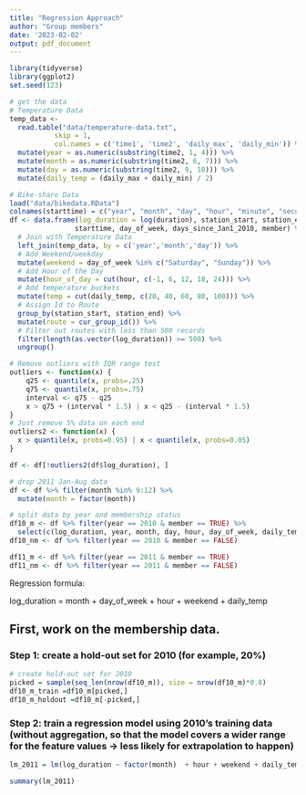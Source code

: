 ```yaml
---
title: "Regression Approach"
author: "Group members"
date: '2023-02-02'
output: pdf_document
---
```


```r
library(tidyverse)
library(ggplot2)
set.seed(123)
```

```r
# get the data
# Temperature Data
temp_data <- 
  read.table("data/temperature-data.txt", 
           skip = 1, 
           col.names = c('time1', 'time2', 'daily_max', 'daily_min')) %>% 
  mutate(year = as.numeric(substring(time2, 1, 4))) %>% 
  mutate(month = as.numeric(substring(time2, 6, 7))) %>% 
  mutate(day = as.numeric(substring(time2, 9, 10))) %>%
  mutate(daily_temp = (daily_max + daily_min) / 2)

# Bike-share Data
load("data/bikedata.RData")
colnames(starttime) = c("year", "month", "day", "hour", "minute", "second")
df <- data.frame(log_duration = log(duration), station_start, station_end, 
                starttime, day_of_week, days_since_Jan1_2010, member) %>% 
  # Join with Temperature Data
  left_join(temp_data, by = c('year','month','day')) %>% 
  # Add Weekend/weekday 
  mutate(weekend = day_of_week %in% c("Saturday", "Sunday")) %>% 
  # Add Hour of the Day
  mutate(hour_of_day = cut(hour, c(-1, 6, 12, 18, 24))) %>%
  # Add temperature buckets
  mutate(temp = cut(daily_temp, c(20, 40, 60, 80, 100))) %>%
  # Assign Id to Route
  group_by(station_start, station_end) %>% 
  mutate(route = cur_group_id()) %>% 
  # Filter out routes with less than 500 records
  filter(length(as.vector(log_duration)) >= 500) %>% 
  ungroup()

# Remove outliers with IQR range test
outliers <- function(x) {
    q25 <- quantile(x, probs=.25)
    q75 <- quantile(x, probs=.75)
    interval <- q75 - q25
    x > q75 + (interval * 1.5) | x < q25 - (interval * 1.5)
}
# Just remove 5% data on each end
outliers2 <- function(x) {
  x > quantile(x, probs=0.95) | x < quantile(x, probs=0.05)
}

df <- df[!outliers2(df$log_duration), ]

# drop 2011 Jan-Aug data
df <- df %>% filter(month %in% 9:12) %>% 
  mutate(month = factor(month))
```

```r
# split data by year and membership status
df10_m <- df %>% filter(year == 2010 & member == TRUE) %>% 
  select(c(log_duration, year, month, day, hour, day_of_week, daily_temp, weekend, route))
df10_nm <- df %>% filter(year == 2010 & member == FALSE)

df11_m <- df %>% filter(year == 2011 & member == TRUE)
df11_nm <- df %>% filter(year == 2011 & member == FALSE)
```

Regression formula:

log_duration = month + day_of_week + hour + weekend + daily_temp

## First, work on the membership data.

### Step 1: create a hold-out set for 2010 (for example, 20%)

```r
# create hold-out set for 2010
picked = sample(seq_len(nrow(df10_m)), size = nrow(df10_m)*0.8)
df10_m_train =df10_m[picked,]
df10_m_holdout =df10_m[-picked,]
```


### Step 2: train a regression model using 2010’s training data (without aggregation, so that the model covers a wider range for the feature values → less likely for extrapolation to happen)

```r
lm_2011 = lm(log_duration ~ factor(month)  + hour + weekend + daily_temp, data = df10_m_train)
```

```r
summary(lm_2011)
```


























